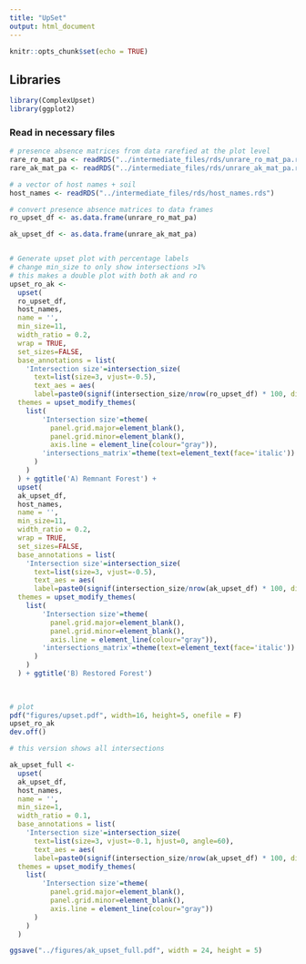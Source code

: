 ```yaml
---
title: "UpSet"
output: html_document
---
```


```r
knitr::opts_chunk$set(echo = TRUE)
```

## Libraries

```r

library(ComplexUpset)
library(ggplot2)

```


### Read in necessary files

```r

# presence absence matrices from data rarefied at the plot level
rare_ro_mat_pa <- readRDS("../intermediate_files/rds/unrare_ro_mat_pa.rds")
rare_ak_mat_pa <- readRDS("../intermediate_files/rds/unrare_ak_mat_pa.rds")

# a vector of host names + soil
host_names <- readRDS("../intermediate_files/rds/host_names.rds")

```


```r

# convert presence absence matrices to data frames
ro_upset_df <- as.data.frame(unrare_ro_mat_pa)

ak_upset_df <- as.data.frame(unrare_ak_mat_pa)


# Generate upset plot with percentage labels
# change min_size to only show intersections >1%
# this makes a double plot with both ak and ro
upset_ro_ak <-
  upset(
  ro_upset_df, 
  host_names, 
  name = '',
  min_size=11,
  width_ratio = 0.2,
  wrap = TRUE,
  set_sizes=FALSE,
  base_annotations = list(
    'Intersection size'=intersection_size(
      text=list(size=3, vjust=-0.5), 
      text_aes = aes(
      label=paste0(signif(intersection_size/nrow(ro_upset_df) * 100, digits=2), '%')))), 
  themes = upset_modify_themes(
    list(
        'Intersection size'=theme(
          panel.grid.major=element_blank(), 
          panel.grid.minor=element_blank(),
          axis.line = element_line(colour="gray")),
        'intersections_matrix'=theme(text=element_text(face='italic'))
      )
    )
  ) + ggtitle('A) Remnant Forest') + 
  upset(
  ak_upset_df, 
  host_names, 
  name = '',
  min_size=11,
  width_ratio = 0.2,
  wrap = TRUE,
  set_sizes=FALSE,
  base_annotations = list(
    'Intersection size'=intersection_size(
      text=list(size=3, vjust=-0.5), 
      text_aes = aes(
      label=paste0(signif(intersection_size/nrow(ak_upset_df) * 100, digits=2), '%')))), 
  themes = upset_modify_themes(
    list(
        'Intersection size'=theme(
          panel.grid.major=element_blank(), 
          panel.grid.minor=element_blank(),
          axis.line = element_line(colour="gray")),
        'intersections_matrix'=theme(text=element_text(face='italic'))
      )
    )
  ) + ggtitle('B) Restored Forest')
  

  
# plot
pdf("figures/upset.pdf", width=16, height=5, onefile = F)
upset_ro_ak
dev.off()


```


```r

# this version shows all intersections

ak_upset_full <- 
  upset(
  ak_upset_df, 
  host_names, 
  name = '',
  min_size=1,
  width_ratio = 0.1,
  base_annotations = list(
    'Intersection size'=intersection_size(
      text=list(size=3, vjust=-0.1, hjust=0, angle=60), 
      text_aes = aes(
      label=paste0(signif(intersection_size/nrow(ak_upset_df) * 100, digits=2), '%')))), 
  themes = upset_modify_themes(
    list(
        'Intersection size'=theme(
          panel.grid.major=element_blank(), 
          panel.grid.minor=element_blank(),
          axis.line = element_line(colour="gray"))
      )
    )
  )

ggsave("../figures/ak_upset_full.pdf", width = 24, height = 5)

```


